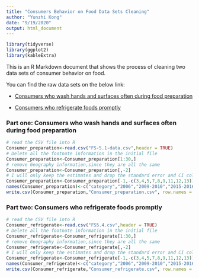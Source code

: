 ```yaml
---
title: "Consumers Behavior on Food Data Sets Cleaning"
author: "Yunzhi Kong"
date: "9/19/2020"
output: html_document
---
```


```r
library(tidyverse)
library(ggplot2)
library(kableExtra)
```

This is an R Markdown document that shows the process of cleaning two data sets of consumer behavior on food. 

You can find the raw data sets on the below link:

* [Consumers who wash hands and surfaces often during food preparation](https://github.com/yunzhinikkikong/ANLY-501-portfolio/blob/FS/FS-5.1-data.csv)

* [Consumers who refrigerate foods promptly](https://github.com/yunzhinikkikong/ANLY-501-portfolio/blob/FS/FS5.4.csv)

### Part one: Consumers who wash hands and surfaces often during food preparation

```r
# read the CSV file into R
Consumer_preparation<-read.csv("FS-5.1-data.csv",header = TRUE)
# Delete all the footnote information in the initial file
Consumer_preparation<-Consumer_preparation[1:30,]
# remove Geography information,since they are all the same
Consumer_preparation<-Consumer_preparation[,-2]
# I will only keep the estimates and drop the standard error and CI column
Consumer_preparation<-Consumer_preparation[-1,-c(3,4,5,7,8,9,11,12,13)]
names(Consumer_preparation)<-c("category","2006","2009-2010","2015-2016")
write.csv(Consumer_preparation,"Consumer_preparation.csv", row.names = FALSE)
```

### Part two: Consumers who refrigerate foods promptly

```r
# read the CSV file into R
Consumer_refrigerate<-read.csv("FS5.4.csv",header = TRUE)
# Delete all the footnote information in the initial file
Consumer_refrigerate<-Consumer_refrigerate[1:30,]
# remove Geography information,since they are all the same
Consumer_refrigerate<-Consumer_refrigerate[,-2]
# I will only keep the estimates and drop the standard error and CI column
Consumer_refrigerate<-Consumer_refrigerate[-1,-c(3,4,5,7,8,9,11,12,13)]
names(Consumer_refrigerate)<-c("category","2006","2009-2010","2015-2016")
write.csv(Consumer_refrigerate,"Consumer_refrigerate.csv", row.names = FALSE)
```
